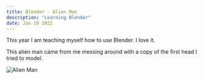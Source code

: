 ```yaml
---
title: Blender - Alien Man
description: "Learning Blender"
date: Jan 10 2022
---
```


This year I am teaching myself how to use Blender.  I love it.  

This alien man came from me messing around with a copy of the first head I tried to model. 

<Image
        src="/images/alien-man.png"
        alt="Alien Man"
        width={480} 
        height={270}
      />

